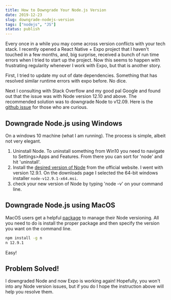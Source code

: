 ```yaml
---
title: How to Downgrade Your Node.js Version
date: 2019-12-23
slug: downgrade-nodejs-version
tags: ["nodejs", "JS"]
status: publish
---
```


Every once in a while you may come across version conflicts with your tech stack. I recently opened a React Native + Expo project that I haven't touched in a few months, and, big surprise, received a bunch of run time errors when I tried to start up the project. Now this seems to happen with frustrating regularity whenever I work with Expo, but that is another story.

First, I tried to update my out of date dependencies. Something that has resolved similar runtime errors with expo before. No dice.

Next I consulting with Stack Overflow and my good pal Google and found out that the issue was with Node version 12.10 and above. The recommended solution was to downgrade Node to v12.09. Here is the [github issue](https://github.com/expo/expo-cli/issues/1074) for those who are curious.

## Downgrade Node.js using Windows

On a windows 10 machine (what I am running). The process is simple, albeit not very elegant.

1. Uninstall Node. To uninstall something from Win10 you need to navigate to Settings>Apps and Features. From there you can sort for 'node' and hit 'uninstall'.
2. Install the [desired version of Node](https://nodejs.org/en/download/releases/) from the official website. I went with version 12.9.1. On the downloads page I selected the 64-bit windows installer `node-v12.9.1-x64.msi`.
3. check your new version of Node by typing 'node -v' on your command line.

## Downgrade Node.js using MacOS

MacOS users get a helpful [package](https://www.npmjs.com/package/n) to manage their Node versioning. All you need to do is install the proper package and then specify the version you want on the command line.

```bash
npm install -g n
n 12.9.1
```

Easy!

## Problem Solved!

I downgraded Node and now Expo is working again! Hopefully, you won't into any Node version issues, but if you do I hope the instruction above will help you resolve them.
